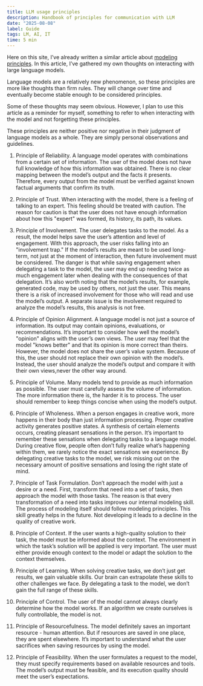 ```yaml
---
title: LLM usage principles
description: Handbook of principles for communication with LLM
date: "2025-08-08"
label: Guide
tags: LM, AI, IT
time: 5 min
---
```

Here on this site, I’ve already written a similar article about [modeling principles](/blog/en/modelling-principles). In this article, I’ve gathered my own thoughts on interacting with large language models.

Language models are a relatively new phenomenon, so these principles are more like thoughts than firm rules. They will change over time and eventually become stable enough to be considered principles.

Some of these thoughts may seem obvious. However, I plan to use this article as a reminder for myself, something to refer to when interacting with the model and not forgetting these principles.

These principles are neither positive nor negative in their judgment of language models as a whole. They are simply personal observations and guidelines.

1. Principle of Reliability. A language model operates with combinations from a certain set of information.
The user of the model does not have full knowledge of how this information was obtained. There is no clear mapping between the model’s output and the facts it presents.
Therefore, every output from the model must be verified against known factual arguments that confirm its truth.

2. Principle of Trust. When interacting with the model, there is a feeling of talking to an expert. This feeling should be treated with caution.
The reason for caution is that the user does not have enough information about how this "expert" was formed, its history, its path, its values.

3. Principle of Involvement. The user delegates tasks to the model. As a result, the model helps save the user’s attention and level of engagement.
With this approach, the user risks falling into an "involvement trap." If the model’s results are meant to be used long-term, not just at the moment of interaction, then future involvement must be considered.
The danger is that while saving engagement when delegating a task to the model, the user may end up needing twice as much engagement later when dealing with the consequences of that delegation.
It’s also worth noting that the model’s results, for example, generated code, may be used by others, not just the user.
This means there is a risk of increased involvement for those who will read and use the model’s output.
A separate issue is the involvement required to analyze the model’s results, this analysis is not free.

4. Principle of Opinion Alignment. A language model is not just a source of information. Its output may contain opinions, evaluations, or recommendations.
It’s important to consider how well the model’s "opinion" aligns with the user’s own views. The user may feel that the model "knows better" and that its opinion is more correct than theirs.
However, the model does not share the user’s value system. Because of this, the user should not replace their own opinion with the model’s.
Instead, the user should analyze the model’s output and compare it with their own views,never the other way around.

5. Principle of Volume. Many models tend to provide as much information as possible. The user must carefully assess the volume of information.
The more information there is, the harder it is to process. The user should remember to keep things concise when using the model’s output.

6. Principle of Wholeness. When a person engages in creative work, more happens in their body than just information processing.
Proper creative activity generates positive states. A synthesis of certain elements occurs, creating pleasant sensations in the person.
It’s important to remember these sensations when delegating tasks to a language model. During creative flow, people often don’t fully realize what’s happening within them, we rarely notice the exact sensations we experience.
By delegating creative tasks to the model, we risk missing out on the necessary amount of positive sensations and losing the right state of mind.

7. Principle of Task Formulation. Don’t approach the model with just a desire or a need. First, transform that need into a set of tasks, then approach the model with those tasks.
The reason is that every transformation of a need into tasks improves our internal modeling skill. The process of modeling itself should follow modeling principles.
This skill greatly helps in the future. Not developing it leads to a decline in the quality of creative work.

8. Principle of Context. If the user wants a high-quality solution to their task, the model must be informed about the context.
The environment in which the task’s solution will be applied is very important. The user must either provide enough context to the model or adapt the solution to the context themselves.

9. Principle of Learning. When solving creative tasks, we don’t just get results, we gain valuable skills. Our brain can extrapolate these skills to other challenges we face.
By delegating a task to the model, we don’t gain the full range of these skills.

10. Principle of Control. The user of the model cannot always clearly determine how the model works. If an algorithm we create ourselves is fully controllable, the model is not.

11. Principle of Resourcefulness. The model definitely saves an important resource - human attention. But if resources are saved in one place, they are spent elsewhere.
It’s important to understand what the user sacrifices when saving resources by using the model.

12. Principle of Feasibility. When the user formulates a request to the model, they must specify requirements based on available resources and tools.
The model’s output must be feasible, and its execution quality should meet the user’s expectations.